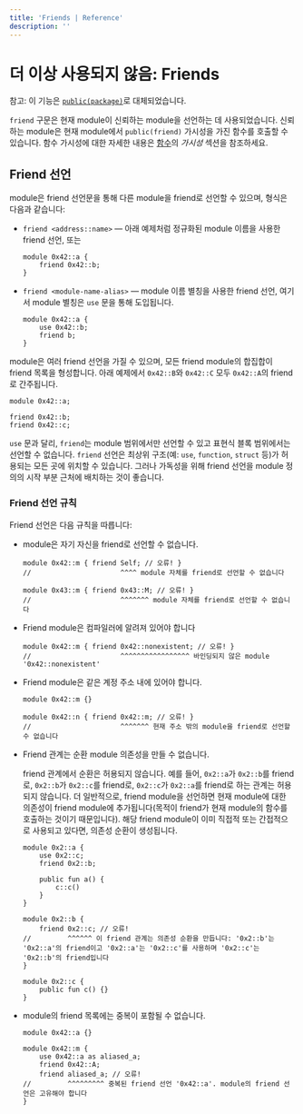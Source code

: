 ```yaml
---
title: 'Friends | Reference'
description: ''
---
```


# 더 이상 사용되지 않음: Friends

참고: 이 기능은 [`public(package)`](./functions#visibility)로 대체되었습니다.

`friend` 구문은 현재 module이 신뢰하는 module을 선언하는 데 사용되었습니다. 신뢰하는 module은 현재 module에서 `public(friend)` 가시성을 가진 함수를 호출할 수 있습니다. 함수 가시성에 대한 자세한 내용은 [함수](./functions)의 _가시성_ 섹션을 참조하세요.

## Friend 선언

module은 friend 선언문을 통해 다른 module을 friend로 선언할 수 있으며, 형식은 다음과 같습니다:

- `friend <address::name>` — 아래 예제처럼 정규화된 module 이름을 사용한 friend 선언, 또는

  ```move
  module 0x42::a {
      friend 0x42::b;
  }
  ```

- `friend <module-name-alias>` — module 이름 별칭을 사용한 friend 선언, 여기서 module 별칭은 `use` 문을 통해 도입됩니다.

  ```move
  module 0x42::a {
      use 0x42::b;
      friend b;
  }
  ```

module은 여러 friend 선언을 가질 수 있으며, 모든 friend module의 합집합이 friend 목록을 형성합니다. 아래 예제에서 `0x42::B`와 `0x42::C` 모두 `0x42::A`의 friend로 간주됩니다.

```move
module 0x42::a;

friend 0x42::b;
friend 0x42::c;
```

`use` 문과 달리, `friend`는 module 범위에서만 선언할 수 있고 표현식 블록 범위에서는 선언할 수 없습니다. `friend` 선언은 최상위 구조(예: `use`, `function`, `struct` 등)가 허용되는 모든 곳에 위치할 수 있습니다. 그러나 가독성을 위해 friend 선언을 module 정의의 시작 부분 근처에 배치하는 것이 좋습니다.

### Friend 선언 규칙

Friend 선언은 다음 규칙을 따릅니다:

- module은 자기 자신을 friend로 선언할 수 없습니다.

  ```move
  module 0x42::m { friend Self; // 오류! }
  //                      ^^^^ module 자체를 friend로 선언할 수 없습니다

  module 0x43::m { friend 0x43::M; // 오류! }
  //                      ^^^^^^^ module 자체를 friend로 선언할 수 없습니다
  ```

- Friend module은 컴파일러에 알려져 있어야 합니다

  ```move
  module 0x42::m { friend 0x42::nonexistent; // 오류! }
  //                      ^^^^^^^^^^^^^^^^^ 바인딩되지 않은 module '0x42::nonexistent'
  ```

- Friend module은 같은 계정 주소 내에 있어야 합니다.

  ```move
  module 0x42::m {}

  module 0x42::n { friend 0x42::m; // 오류! }
  //                      ^^^^^^^ 현재 주소 밖의 module을 friend로 선언할 수 없습니다
  ```

- Friend 관계는 순환 module 의존성을 만들 수 없습니다.

  friend 관계에서 순환은 허용되지 않습니다. 예를 들어, `0x2::a`가 `0x2::b`를 friend로, `0x2::b`가 `0x2::c`를 friend로, `0x2::c`가 `0x2::a`를 friend로 하는 관계는 허용되지 않습니다. 더 일반적으로, friend module을 선언하면 현재 module에 대한 의존성이 friend module에 추가됩니다(목적이 friend가 현재 module의 함수를 호출하는 것이기 때문입니다). 해당 friend module이 이미 직접적 또는 간접적으로 사용되고 있다면, 의존성 순환이 생성됩니다.

  ```move
  module 0x2::a {
      use 0x2::c;
      friend 0x2::b;

      public fun a() {
          c::c()
      }
  }

  module 0x2::b {
      friend 0x2::c; // 오류!
  //         ^^^^^^ 이 friend 관계는 의존성 순환을 만듭니다: '0x2::b'는 '0x2::a'의 friend이고 '0x2::a'는 '0x2::c'를 사용하며 '0x2::c'는 '0x2::b'의 friend입니다
  }

  module 0x2::c {
      public fun c() {}
  }
  ```

- module의 friend 목록에는 중복이 포함될 수 없습니다.

  ```move
  module 0x42::a {}

  module 0x42::m {
      use 0x42::a as aliased_a;
      friend 0x42::A;
      friend aliased_a; // 오류!
  //         ^^^^^^^^^ 중복된 friend 선언 '0x42::a'. module의 friend 선언은 고유해야 합니다
  }
  ```